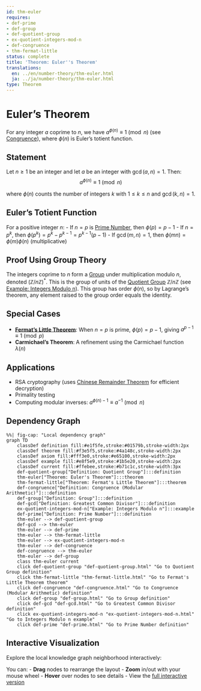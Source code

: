 ```yaml
---
id: thm-euler
requires:
- def-prime
- def-group
- def-quotient-group
- ex-quotient-integers-mod-n
- def-congruence
- thm-fermat-little
status: complete
title: 'Theorem: Euler''s Theorem'
translations:
  en: ../en/number-theory/thm-euler.html
  ja: ../ja/number-theory/thm-euler.html
type: Theorem
---
```


# Euler's Theorem {#thm-euler}

For any integer $a$ coprime to $n$, we have $a^{\phi(n)} \equiv 1 \pmod{n}$ (see [Congruence](def-congruence.qmd)), where $\phi(n)$ is Euler's totient function.

## Statement

Let $n \geq 1$ be an integer and let $a$ be an integer with $\gcd(a, n) = 1$. Then:
$$a^{\phi(n)} \equiv 1 \pmod{n}$$

where $\phi(n)$ counts the number of integers $k$ with $1 \leq k \leq n$ and $\gcd(k, n) = 1$.

## Euler's Totient Function

For a positive integer $n$:
- If $n = p$ is [Prime Number](def-prime.qmd), then $\phi(p) = p - 1$
- If $n = p^k$, then $\phi(p^k) = p^k - p^{k-1} = p^{k-1}(p - 1)$
- If $\gcd(m, n) = 1$, then $\phi(mn) = \phi(m)\phi(n)$ (multiplicative)

## Proof Using Group Theory

The integers coprime to $n$ form a [Group](../algebra/def-group.qmd) under multiplication modulo $n$, denoted $(\mathbb{Z}/n\mathbb{Z})^*$. This is the group of units of the [Quotient Group](../algebra/def-quotient-group.qmd) $\mathbb{Z}/n\mathbb{Z}$ (see [Example: Integers Modulo n](../algebra/ex-quotient-integers-mod-n.qmd)). This group has order $\phi(n)$, so by Lagrange's theorem, any element raised to the group order equals the identity.

## Special Cases

- **[Fermat's Little Theorem](thm-fermat-little.qmd)**: When $n = p$ is prime, $\phi(p) = p - 1$, giving $a^{p-1} \equiv 1 \pmod{p}$
- **Carmichael's Theorem**: A refinement using the Carmichael function $\lambda(n)$

## Applications

- RSA cryptography (uses [Chinese Remainder Theorem](thm-chinese-remainder.qmd) for efficient decryption)
- Primality testing
- Computing modular inverses: $a^{\phi(n)-1} \equiv a^{-1} \pmod{n}$

## Dependency Graph

```mermaid
%%| fig-cap: "Local dependency graph"
graph TD
    classDef definition fill:#e1f5fe,stroke:#01579b,stroke-width:2px
    classDef theorem fill:#f3e5f5,stroke:#4a148c,stroke-width:2px
    classDef axiom fill:#fff3e0,stroke:#e65100,stroke-width:2px
    classDef example fill:#e8f5e9,stroke:#1b5e20,stroke-width:2px
    classDef current fill:#ffebee,stroke:#b71c1c,stroke-width:3px
    def-quotient-group["Definition: Quotient Group"]:::definition
    thm-euler["Theorem: Euler's Theorem"]:::theorem
    thm-fermat-little["Theorem: Fermat's Little Theorem"]:::theorem
    def-congruence["Definition: Congruence (Modular Arithmetic)"]:::definition
    def-group["Definition: Group"]:::definition
    def-gcd["Definition: Greatest Common Divisor"]:::definition
    ex-quotient-integers-mod-n["Example: Integers Modulo n"]:::example
    def-prime["Definition: Prime Number"]:::definition
    thm-euler --> def-quotient-group
    def-gcd --> thm-euler
    thm-euler --> def-prime
    thm-euler --> thm-fermat-little
    thm-euler --> ex-quotient-integers-mod-n
    thm-euler --> def-congruence
    def-congruence --> thm-euler
    thm-euler --> def-group
    class thm-euler current
    click def-quotient-group "def-quotient-group.html" "Go to Quotient Group definition"
    click thm-fermat-little "thm-fermat-little.html" "Go to Fermat's Little Theorem theorem"
    click def-congruence "def-congruence.html" "Go to Congruence (Modular Arithmetic) definition"
    click def-group "def-group.html" "Go to Group definition"
    click def-gcd "def-gcd.html" "Go to Greatest Common Divisor definition"
    click ex-quotient-integers-mod-n "ex-quotient-integers-mod-n.html" "Go to Integers Modulo n example"
    click def-prime "def-prime.html" "Go to Prime Number definition"
```

## Interactive Visualization

Explore the local knowledge graph neighborhood interactively:

::: {.graph-viz data-id="thm-euler" data-width="700" data-height="500"}
:::

You can:
- **Drag** nodes to rearrange the layout
- **Zoom** in/out with your mouse wheel
- **Hover** over nodes to see details
- View the [full interactive version](../../output/interactive/thm-euler.html){target="_blank"}
